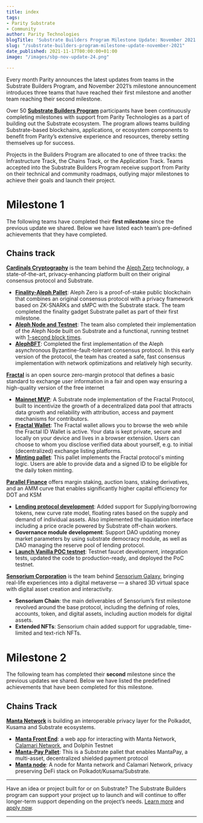 ```yaml
---
title: index
tags:
- Parity Substrate
- Community
author: Parity Technologies
blogTitle: 'Substrate Builders Program Milestone Update: November 2021'
slug: "/substrate-builders-program-milestone-update-november-2021"
date_published: 2021-11-17T00:00:00+01:00
image: "/images/sbp-nov-update-24.png"

---
```

Every month Parity announces the latest updates from teams in the Substrate Builders Program, and November 2021’s milestone announcement introduces three teams that have reached their first milestone and another team reaching their second milestone.

Over 50 [**Substrate Builders Program**](https://substrate.io/ecosystem/substrate-builders-program/) participants have been continuously completing milestones with support from Parity Technologies as a part of building out the Substrate ecosystem. The program allows teams building Substrate-based blockchains, applications, or ecosystem components to benefit from Parity’s extensive experience and resources, thereby setting themselves up for success.

Projects in the Builders Program are allocated to one of three tracks: the Infrastructure Track, the Chains Track, or the Application Track. Teams accepted into the Substrate Builders Program receive support from Parity on their technical and community roadmaps, outlying major milestones to achieve their goals and launch their project.

# Milestone 1

The following teams have completed their **first milestone** since the previous update we shared. Below we have listed each team’s pre-defined achievements that they have completed.

## Chains track

[**Cardinals Cryptography**](https://cardinals.cc/) is the team behind the [Aleph Zero](https://alephzero.org/) technology, a state-of-the-art, privacy-enhancing platform built on their original consensus protocol and Substrate.

* [**Finality-Aleph Pallet**](https://github.com/Cardinal-Cryptography/aleph-node/tree/main/finality-aleph): Aleph Zero is a proof-of-stake public blockchain that combines an original consensus protocol with a privacy framework based on ZK-SNARKs and sMPC with the Substrate stack. The team completed the finality gadget Substrate pallet as part of their first milestone.
* [**Aleph Node and Testnet**](https://github.com/Cardinal-Cryptography/aleph-node/): The team also completed their implementation of the Aleph Node built on Substrate and a functional, running testnet with [1-second block times](https://azero.dev/#/explorer).
* [**AlephBFT**](https://github.com/Cardinal-Cryptography/alephbft): Completed the first implementation of the Aleph asynchronous Byzantine-fault-tolerant consensus protocol. In this early version of the protocol, the team has created a safe, fast consensus implementation with network optimizations and relatively high security.

[**Fractal**](https://protocol.fractal.id/) is an open source zero-margin protocol that defines a basic standard to exchange user information in a fair and open way ensuring a high-quality version of the free internet

* [**Mainnet MVP**](https://protocol.fractal.id/mainnet-launch): A Substrate node implementation of the Fractal Protocol, built to incentivize the growth of a decentralized data pool that attracts data growth and reliability with attribution, access and payment mechanisms for contributors.
* [**Fractal Wallet**](https://protocol.fractal.id/fractal-id-wallet): The Fractal wallet allows you to browse the web while the Fractal ID Wallet is active. Your data is kept private, secure and locally on your device and lives in a browser extension. Users can choose to whom you disclose verified data about yourself, e.g. to initial (decentralized) exchange listing platforms.
* [**Minting pallet**](https://github.com/trustfractal/protocol/tree/34ea14eac260a3b2af8fa8e3f7b4ce91c6f17e04/blockchain/pallets/minting): This pallet implements the Fractal protocol's minting logic. Users are able to provide data and a signed ID to be eligible for the daily token minting.

[**Parallel Finance**](https://parallel.fi/) offers margin staking, auction loans, staking derivatives, and an AMM curve that enables significantly higher capital efficiency for DOT and KSM

* [**Lending protocol development**](https://github.com/parallel-finance/parallel): Added support for Supplying/borrowing tokens, new curve rate model, floating rates based on the supply and demand of individual assets. Also implemented the liquidation interface including a price oracle powered by Substrate off-chain workers.
* **Governance module development**: Support DAO updating money market parameters by using substrate democracy module, as well as DAO managing the reserve pool of lending protocol.
* [**Launch Vanilla POC testnet**](https://docs.parallel.fi/a-guide-to-testnet/testnet-experience): Testnet faucet development, integration tests, updated the code to production-ready, and deployed the PoC testnet.

[**Sensorium Corporation**](https://sensoriumxr.com/) is the team behind [Sensorium Galaxy](https://sensoriumgalaxy.com/), bringing real-life experiences into a digital metaverse — a shared 3D virtual space with digital asset creation and interactivity.

* **Sensorium Chain**: the main deliverables of Sensorium’s first milestone revolved around the base protocol, including the defining of roles, accounts, token, and digital assets, including auction models for digital assets.
* **Extended NFTs**: Sensorium chain added support for upgradable, time-limited and text-rich NFTs.

# Milestone 2

The following team has completed their **second** milestone since the previous updates we shared. Below we have listed the predefined achievements that have been completed for this milestone.

## Chains Track

[**Manta Network**](https://manta.network/) is building an interoperable privacy layer for the Polkadot, Kusama and Substrate ecosystems.

* [**Manta Front End**](https://github.com/Manta-Network/manta-front-end): a web app for interacting with Manta Network, [Calamari Network](https://www.calamari.network/), and Dolphin Testnet
* [**Manta-Pay Pallet**](https://github.com/Manta-Network/pallet-manta-pay): This is a Substrate pallet that enables MantaPay, a multi-asset, decentralized shielded payment protocol
* [**Manta node**](https://github.com/Manta-Network/Manta/tree/manta): A node for Manta network and Calamari Network, privacy preserving DeFi stack on Polkadot/Kusama/Substrate.

***

Have an idea or project built for or on Substrate? The Substrate Builders program can support your project up to launch and will continue to offer longer-term support depending on the project’s needs. [Learn more](https://www.substrate.io/builders-program/) and [apply now](https://docs.google.com/forms/d/e/1FAIpQLSfEYJE3X0RQs3Kucqthe4D8zyUcV1yEvyIw98L2X9_78b4BVA/viewform).

***